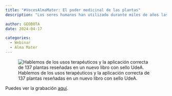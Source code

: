 ```yaml
---
title: "#VocesAlmaMater: El poder medicinal de las plantas"
description: "Los seres humanos han utilizado durante miles de años las plantas medicinales para hacer terapias. El ajenjo, el hinojo, el higuerillo, la marihuana, el sauco, son algunas especies aprobadas en Colombia con fines terapéuticos. En este Voces Alma Mater, dos biólogos de la UdeA exponen con bases científicas los usos de algunas plantas, formas de preparar y posologias recomendadas."

author: GEOBOTA
date: 2024-04-17

categories:
  - Webinar
  - Alma Mater
---
```


![Hablemos de los usos terapéuticos y la aplicación correcta de 137 plantas reseñadas en un nuevo libro con sello UdeA.](image.jpeg){fig-align="center"}

Puedes ver la grabación [aquí](https://www.facebook.com/universidaddeantioquia/videos/el-poder-medicinal-de-las-plantas/1416232965755764/).
